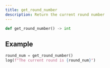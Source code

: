 ```yaml
---
title: get_round_number
description: Return the current round number
---
```


```py
def get_round_number() -> int
```

## Example

```py
round_num = get_round_number()
log(f"The current round is {round_num}")
```
